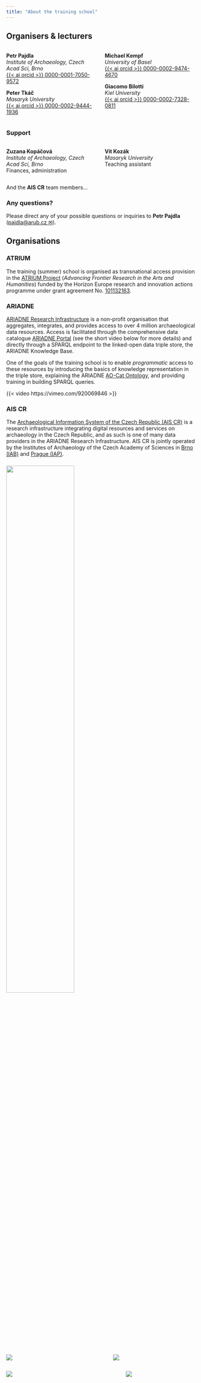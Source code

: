 ```yaml
---
title: "About the training school"
---
```


## Organisers & lecturers

:::: {.columns}
::: {.column width=50%}

**Petr Pajdla**  
*Institute of Archaeology, Czech Acad Sci, Brno*  
[{{< ai orcid >}} 0000-0001-7050-9572](https://orcid.org/0000-0001-7050-9572)

**Peter Tkáč**  
*Masaryk University*  
[{{< ai orcid >}} 0000-0002-9444-1936](https://orcid.org/0000-0002-9444-1936)

:::
::: {.column width=50%}

**Michael Kempf**  
*University of Basel*  
[{{< ai orcid >}} 0000-0002-9474-4670](https://orcid.org/0000-0002-9474-4670)

**Giacomo Bilotti**  
*Kiel University*  
[{{< ai orcid >}} 0000-0002-7328-0811](https://orcid.org/0000-0002-7328-0811)

:::
::::

### Support

:::: {.columns}
::: {.column width=50%}

**Zuzana Kopáčová**  
*Institute of Archaeology, Czech Acad Sci, Brno*  
Finances, administration

:::
::: {.column width=50%}

**Vít Kozák**  
*Masaryk University*  
Teaching assistant

:::
::::

And the **AIS CR** team members...

### Any questions?

Please direct any of your possible questions or inquiries to **Petr Pajdla** ([pajdla@arub.cz &#9993;](mailto:pajdla@arub.cz)).


## Organisations

### ATRIUM

The training (summer) school is organised as transnational access provision in the [ATRIUM Project](https://atrium-research.eu/){.external} (*Advancing Frontier Research in the Arts and Humanities*) funded by the Horizon Europe research and innovation actions programme under grant agreement No. [101132163](https://cordis.europa.eu/project/id/101132163){.external}.


### ARIADNE 

[ARIADNE Research Infrastructure](https://www.ariadne-research-infrastructure.eu/){.external} is a non-profit organisation that aggregates, integrates, and provides access to over 4 million archaeological data resources. 
Access is facilitated through the comprehensive data catalogue [ARIADNE Portal](https://portal.ariadne-infrastructure.eu/){.external} (see the short video below for more details) and directly through a SPARQL endpoint to the linked-open data triple store, the ARIADNE Knowledge Base.

One of the goals of the training school is to enable *programmatic* access to these resources by introducing the basics of knowledge representation in the triple store, explaining the ARIADNE [AO-Cat Ontology](https://zenodo.org/doi/10.5281/zenodo.7818374){.external}, and providing training in building SPARQL queries.

{{< video https://vimeo.com/920069846 >}}


### AIS CR 

The [Archaeological Information System of the Czech Republic (AIS CR)](https://www.aiscr.cz/en/){.external} is a research infrastructure integrating digital resources and services on archaeology in the Czech Republic, and as such is one of many data providers in the ARIADNE Research Infrastructure. 
AIS CR is jointly operated by the Institutes of Archaeology of the Czech Academy of Sciences in [Brno (IAB)](https://www.arub.cz/){.external} and [Prague (IAP)](https://www.arup.cas.cz/){.external}.


### 

[![](figs/Clay.png){fig-align="center" width=60%}](https://atrium-research.eu)

:::: {.columns}
::: {.column width=40%}
[![](figs/aiscr.png)](https://www.aiscr.cz/en/)
:::
::: {.column width=10%}
:::
::: {.column width=45%}
[![](figs/ariadne.png)](https://www.ariadne-research-infrastructure.eu/)
:::
::::


:::: {.columns}
::: {.column width=50%}
[![](figs/arub.png)](https://www.arub.cz/)
:::
::: {.column width=10%}
:::
::: {.column width=40%}
![](figs/eu.png)
:::
::::
